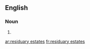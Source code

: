 ==English==

===Noun===
{{head|en|plural}}

# {{plural of|residuary estate|lang=en}}

[[ar:residuary estates]]
[[fr:residuary estates]]